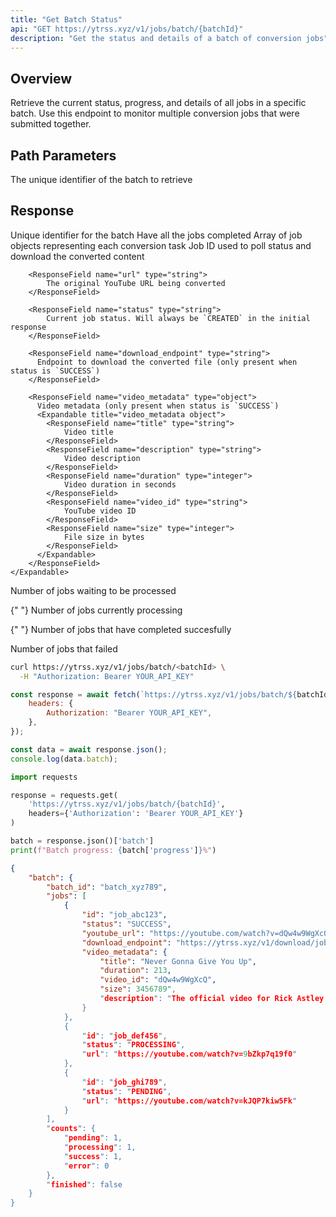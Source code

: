```yaml
---
title: "Get Batch Status"
api: "GET https://ytrss.xyz/v1/jobs/batch/{batchId}"
description: "Get the status and details of a batch of conversion jobs"
---
```


## Overview

Retrieve the current status, progress, and details of all jobs in a specific batch. Use this endpoint to monitor multiple conversion jobs that were submitted together.

## Path Parameters

<ParamField path="batch_id" type="string" required>
    The unique identifier of the batch to retrieve
</ParamField>

## Response

<ResponseField name="batch_id" type="string">
    Unique identifier for the batch
</ResponseField>

<ResponseField name="finished" type="boolean">
    Have all the jobs completed
</ResponseField>

<ResponseField name="jobs" type="object[]">
    Array of job objects representing each conversion task
    <Expandable title="Job Object">
        <ResponseField name="id" type="string">
            Job ID used to poll status and download the converted content
        </ResponseField>

        <ResponseField name="url" type="string">
            The original YouTube URL being converted
        </ResponseField>

        <ResponseField name="status" type="string">
            Current job status. Will always be `CREATED` in the initial response
        </ResponseField>

        <ResponseField name="download_endpoint" type="string">
          Endpoint to download the converted file (only present when status is `SUCCESS`)
        </ResponseField>

        <ResponseField name="video_metadata" type="object">
          Video metadata (only present when status is `SUCCESS`)
          <Expandable title="video_metadata object">
            <ResponseField name="title" type="string">
                Video title
            </ResponseField>
            <ResponseField name="description" type="string">
                Video description
            </ResponseField>
            <ResponseField name="duration" type="integer">
                Video duration in seconds
            </ResponseField>
            <ResponseField name="video_id" type="string">
                YouTube video ID
            </ResponseField>
            <ResponseField name="size" type="integer">
                File size in bytes
            </ResponseField>
          </Expandable>
        </ResponseField>
    </Expandable>

</ResponseField>

<ResponseField name="counts" type="object">
<Expandable title="counts">
  <ResponseField name="pending" type="integer">
      Number of jobs waiting to be processed
  </ResponseField>

{" "}
<ResponseField name="processing" type="integer">
    Number of jobs currently processing
</ResponseField>

{" "}
<ResponseField name="success" type="integer">
    Number of jobs that have completed succesfully
</ResponseField>

  <ResponseField name="error" type="integer">
    Number of jobs that failed
  </ResponseField>
</Expandable>
</ResponseField>

<RequestExample>

```bash cURL
curl https://ytrss.xyz/v1/jobs/batch/<batchId> \
  -H "Authorization: Bearer YOUR_API_KEY"
```

```javascript JavaScript
const response = await fetch(`https://ytrss.xyz/v1/jobs/batch/${batchId}`, {
    headers: {
        Authorization: "Bearer YOUR_API_KEY",
    },
});

const data = await response.json();
console.log(data.batch);
```

```python Python
import requests

response = requests.get(
    'https://ytrss.xyz/v1/jobs/batch/{batchId}',
    headers={'Authorization': 'Bearer YOUR_API_KEY'}
)

batch = response.json()['batch']
print(f"Batch progress: {batch['progress']}%")
```

</RequestExample>

<ResponseExample>

```json Success Response
{
    "batch": {
        "batch_id": "batch_xyz789",
        "jobs": [
            {
                "id": "job_abc123",
                "status": "SUCCESS",
                "youtube_url": "https://youtube.com/watch?v=dQw4w9WgXcQ",
                "download_endpoint": "https://ytrss.xyz/v1/download/job_abc123",
                "video_metadata": {
                    "title": "Never Gonna Give You Up",
                    "duration": 213,
                    "video_id": "dQw4w9WgXcQ",
                    "size": 3456789",
                    "description": "The official video for Rick Astley's 1987 hit..."
                }
            },
            {
                "id": "job_def456",
                "status": "PROCESSING",
                "url": "https://youtube.com/watch?v=9bZkp7q19f0"
            },
            {
                "id": "job_ghi789",
                "status": "PENDING",
                "url": "https://youtube.com/watch?v=kJQP7kiw5Fk"
            }
        ],
        "counts": {
            "pending": 1,
            "processing": 1,
            "success": 1,
            "error": 0
        },
        "finished": false
    }
}
```

</ResponseExample>

